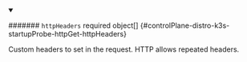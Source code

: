 


<details className="config-field" data-expandable="true" open>
<summary>

####### `httpHeaders` <span className="config-field-required" data-required="false">required</span> <span className="config-field-type">object[]</span> <span className="config-field-default"></span> <span className="config-field-enum"></span> {#controlPlane-distro-k3s-startupProbe-httpGet-httpHeaders}

Custom headers to set in the request. HTTP allows repeated headers.

</summary>

<PartialHttpheadersreference />


</details>
